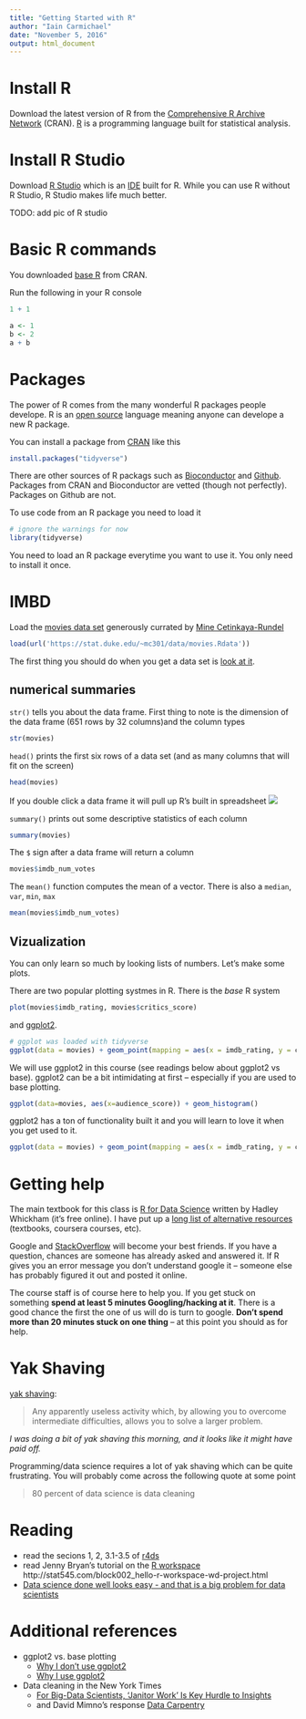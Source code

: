 ```yaml
---
title: "Getting Started with R"
author: "Iain Carmichael"
date: "November 5, 2016"
output: html_document
---
```




# Install R

Download the latest version of R from the [Comprehensive R Archive Network](https://cran.rstudio.com/) (CRAN). [R](https://www.r-project.org/about.html) is a programming language built for statistical analysis.

# Install R Studio

Download [R Studio](https://www.rstudio.com/products/rstudio/#Desktop) which is an [IDE](https://en.wikipedia.org/wiki/Integrated_development_environment) built for R. While you can use R without R Studio, R Studio makes life much better.

TODO: add pic of R studio

# Basic R commands
You downloaded [base R](https://www.rstudio.com/wp-content/uploads/2016/05/base-r.pdf) from CRAN.

Run the following in your R console
```r
1 + 1
```

```r
a <- 1
b <- 2
a + b
```

# Packages
The power of R comes from the many wonderful R packages people develope. R is an [open source](https://en.wikipedia.org/wiki/Open-source_software) language meaning anyone can develope a new R package. 

You can install a package from [CRAN](https://cran.r-project.org/) like this
```r
install.packages("tidyverse")
```

There are other sources of R packags such as [Bioconductor](http://www.bioconductor.org/) and [Github](https://github.com/). Packages from CRAN and Bioconductor are vetted (though not perfectly). Packages on Github are not.

To use code from an R package you need to load it
```r
# ignore the warnings for now
library(tidyverse)
```
You need to load an R package everytime you want to use it. You only need to install it once.

# IMBD
Load the [movies data set](http://www2.stat.duke.edu/~mc301/data/movies.html) generously currated by [Mine Cetinkaya-Rundel](http://www2.stat.duke.edu/~mc301/)
```r
load(url('https://stat.duke.edu/~mc301/data/movies.Rdata'))
```



The first thing you should do when you get a data set is [look at it](https://www.youtube.com/watch?v=EF8GhC-T_Mo). 

## numerical summaries

`str()` tells you about the data frame. First thing to note is the dimension of the data frame (651 rows by 32 columns)and the column types
```r
str(movies)
```

`head()` prints the first six rows of a data set (and as many columns that will fit on the screen)
```r
head(movies)
```


If you double click a data frame it will pull up R's built in spreadsheet
![](spreadsheet.png)

`summary()` prints out some descriptive statistics of each column
```r
summary(movies)
```

The `$` sign after a data frame will return a column
```r
movies$imdb_num_votes
```

The `mean()` function computes the mean of a vector. There is also a `median`, `var`, `min`, `max`

```r
mean(movies$imdb_num_votes)
```


## Vizualization
You can only learn so much by looking lists of numbers. Let's make some plots.

There are two popular plotting systmes in R. There is the *base* R system

```r
plot(movies$imdb_rating, movies$critics_score)
```

and [ggplot2](http://ggplot2.org/).

```r
# ggplot was loaded with tidyverse
ggplot(data = movies) + geom_point(mapping = aes(x = imdb_rating, y = critics_score))
```

We will use ggplot2 in this course (see readings below about ggplot2 vs base). ggplot2 can be a bit intimidating at first -- especially if you are used to base plotting. 

```r
ggplot(data=movies, aes(x=audience_score)) + geom_histogram()
```

ggplot2 has a ton of functionality built it and you will learn to love it when you get used to it.

```r
ggplot(data = movies) + geom_point(mapping = aes(x = imdb_rating, y = critics_score, color=mpaa_rating))
```

# Getting help
The main textbook for this class is [R for Data Science](http://r4ds.had.co.nz/data-visualisation.html) written by Hadley Whickham (it's free online). I have put up a [long list of alternative resources](https://idc9.github.io/stor390/course_info/references.html) (textbooks, coursera courses, etc). 

Google and [StackOverflow](http://stackoverflow.com/) will become your best friends. If you have a question, chances are someone has already asked and answered it. If R gives you an error message you don't understand google it -- someone else has probably figured it out and posted it online.

The course staff is of course here to help you. If you get stuck on something **spend at least 5 minutes Googling/hacking at it**. There is a good chance the first the one of us will do is turn to google. **Don't spend more than 20 minutes stuck on one thing** -- at this point you should as for help.

# Yak Shaving
[yak shaving](https://en.wiktionary.org/wiki/yak_shaving):

 > Any apparently useless activity which, by allowing you to overcome intermediate difficulties, allows you to solve a larger problem. 
 
 *I was doing a bit of yak shaving this morning, and it looks like it might have paid off.*

Programming/data science requires a lot of yak shaving which can be quite frustrating. You will probably come across the following quote at some point

> 80 percent of data science is data cleaning



# Reading
- read the secions 1, 2, 3.1-3.5 of [r4ds](http://r4ds.had.co.nz/introduction.html)
- read Jenny Bryan's tutorial on the [R workspace](http://stat545.com/block002_hello-r-workspace-wd-project.html)
http://stat545.com/block002_hello-r-workspace-wd-project.html
- [Data science done well looks easy - and that is a big problem for data scientists](http://simplystatistics.org/2015/03/17/data-science-done-well-looks-easy-and-that-is-a-big-problem-for-data-scientists/)



# Additional references
- ggplot2 vs. base plotting
    - [Why I don't use ggplot2](http://simplystatistics.org/2016/02/11/why-i-dont-use-ggplot2/)
    - [Why I use ggplot2](http://varianceexplained.org/r/why-I-use-ggplot2/)

- Data cleaning in the New York Times
  - [For Big-Data Scientists, ‘Janitor Work’ Is Key Hurdle to Insights](https://www.nytimes.com/2014/08/18/technology/for-big-data-scientists-hurdle-to-insights-is-janitor-work.html)
  - and David Mimno's response [Data Carpentry](http://www.mimno.org/articles/carpentry/)